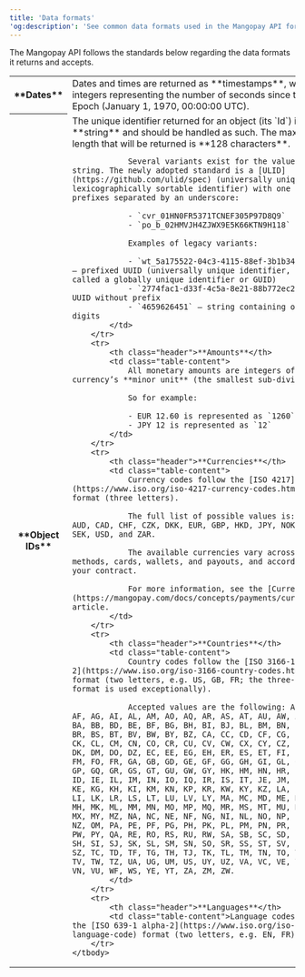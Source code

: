 ```yaml
---
title: 'Data formats'
'og:description': 'See common data formats used in the Mangopay API for dates, times, amounts, currencies, and countries.'
---
```


The Mangopay API follows the standards below regarding the data formats it returns and accepts. 

<table class="header-column">
    <tbody>
        <tr>
            <th class="header">**Dates**</th>
            <td class="table-content">Dates and times are returned as **timestamps**, which are integers representing the number of seconds since the Unix Epoch (January 1, 1970, 00:00:00 UTC).</td>
        </tr>
        <tr>
            <th class="header">**Object IDs**</th>
            <td class="table-content">
                The unique identifier returned for an object (its `Id`) is a **string** and should be handled as such. The maximum length that will be returned is **128 characters**.

                Several variants exist for the value of this string. The newly adopted standard is a [ULID](https://github.com/ulid/spec) (universally unique lexicographically sortable identifier) with one or more prefixes separated by an underscore:

                - `cvr_01HN0FR5371TCNEF305P97D8Q9`
                - `po_b_02HMVJH4ZJWX9E5K66KTN9H118`
                
                Examples of legacy variants:

                - `wt_5a175522-04c3-4115-88ef-3b1b3446c4c6` – prefixed UUID (universally unique identifier, also called a globally unique identifier or GUID)
                - `2774fac1-d33f-4c5a-8e21-88b772ec2943` – UUID without prefix
                - `4659626451` – string containing only digits
            </td>
        </tr>
        <tr>
            <th class="header">**Amounts**</th>
            <td class="table-content">
                All monetary amounts are integers of the currency’s **minor unit** (the smallest sub-division).

                So for example: 

                - EUR 12.60 is represented as `1260`
                - JPY 12 is represented as `12`
            </td>
        </tr>
        <tr>
            <th class="header">**Currencies**</th>
            <td class="table-content">
                Currency codes follow the [ISO 4217](https://www.iso.org/iso-4217-currency-codes.html) format (three letters).

                The full list of possible values is: AED, AUD, CAD, CHF, CZK, DKK, EUR, GBP, HKD, JPY, NOK, PLN, SEK, USD, and ZAR.

                The available currencies vary across payment methods, cards, wallets, and payouts, and according to your contract. 

                For more information, see the [Currencies](https://mangopay.com/docs/concepts/payments/currencies) article.
            </td>
        </tr>
        <tr>
            <th class="header">**Countries**</th>
            <td class="table-content">
                Country codes follow the [ISO 3166-1 alpha-2](https://www.iso.org/iso-3166-country-codes.html) format (two letters, e.g. US, GB, FR; the three-letter format is used exceptionally).

                Accepted values are the following: AD, AE, AF, AG, AI, AL, AM, AO, AQ, AR, AS, AT, AU, AW, AX, AZ, BA, BB, BD, BE, BF, BG, BH, BI, BJ, BL, BM, BN, BO, BQ, BR, BS, BT, BV, BW, BY, BZ, CA, CC, CD, CF, CG, CH, CI, CK, CL, CM, CN, CO, CR, CU, CV, CW, CX, CY, CZ, DE, DJ, DK, DM, DO, DZ, EC, EE, EG, EH, ER, ES, ET, FI, FJ, FK, FM, FO, FR, GA, GB, GD, GE, GF, GG, GH, GI, GL, GM, GN, GP, GQ, GR, GS, GT, GU, GW, GY, HK, HM, HN, HR, HT, HU, ID, IE, IL, IM, IN, IO, IQ, IR, IS, IT, JE, JM, JO, JP, KE, KG, KH, KI, KM, KN, KP, KR, KW, KY, KZ, LA, LB, LC, LI, LK, LR, LS, LT, LU, LV, LY, MA, MC, MD, ME, MF, MG, MH, MK, ML, MM, MN, MO, MP, MQ, MR, MS, MT, MU, MV, MW, MX, MY, MZ, NA, NC, NE, NF, NG, NI, NL, NO, NP, NR, NU, NZ, OM, PA, PE, PF, PG, PH, PK, PL, PM, PN, PR, PS, PT, PW, PY, QA, RE, RO, RS, RU, RW, SA, SB, SC, SD, SE, SG, SH, SI, SJ, SK, SL, SM, SN, SO, SR, SS, ST, SV, SX, SY, SZ, TC, TD, TF, TG, TH, TJ, TK, TL, TM, TN, TO, TR, TT, TV, TW, TZ, UA, UG, UM, US, UY, UZ, VA, VC, VE, VG, VI, VN, VU, WF, WS, YE, YT, ZA, ZM, ZW.
            </td>
        </tr>
        <tr>
            <th class="header">**Languages**</th>
            <td class="table-content">Language codes follow the [ISO 639-1 alpha-2](https://www.iso.org/iso-639-language-code) format (two letters, e.g. EN, FR).</td>
        </tr>
    </tbody>
</table>